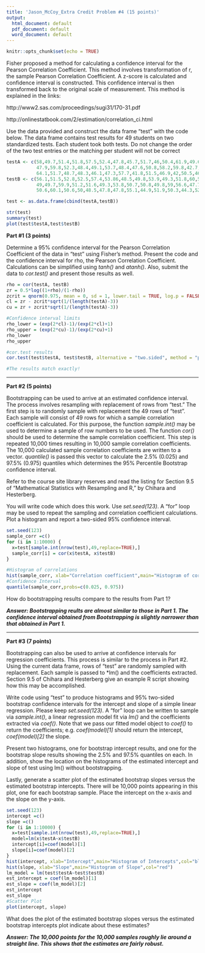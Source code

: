 ```yaml
---
title: 'Jason_McCoy_Extra Credit Problem #4 (15 points)'
output:
  html_document: default
  pdf_document: default
  word_document: default
---
```


```r
knitr::opts_chunk$set(echo = TRUE)
```

Fisher proposed a method for calculating a confidence interval for the Pearson Correlation Coefficient. This method involves transformation of r, the sample Pearson Correlation Coefficient. A z-score is calculated and confidence interval is constructed. This confidence interval is then transformed back to the original scale of measurement. This method is explained in the links:

http://www2.sas.com/proceedings/sugi31/170-31.pdf

http://onlinestatbook.com/2/estimation/correlation_ci.html

Use the data provided and construct the data frame "test" with the code below.  The data frame contains test results for 49 students on two standardized tests. Each student took both tests. Do not change the order of the two test entries or the matching per student will not be correct

```r

testA <- c(58,49.7,51.4,51.8,57.5,52.4,47.8,45.7,51.7,46,50.4,61.9,49.6,61.6,54,54.9,49.7,
           47.9,59.8,52.3,48.4,49.1,53.7,48.4,47.6,50.8,58.2,59.8,42.7,47.8,51.4,50.9,49.4,
           64.1,51.7,48.7,48.3,46.1,47.3,57.7,41.8,51.5,46.9,42,50.5,46.3,44,59.3,52.8)
testB <- c(56.1,51.5,52.8,52.5,57.4,53.86,48.5,49.8,53.9,49.3,51.8,60,51.4,60.2,53.8,52,
           49,49.7,59.9,51.2,51.6,49.3,53.8,50.7,50.8,49.8,59,56.6,47.7,47.2,50.9,53.3,
           50.6,60.1,50.6,50,48.5,47.8,47.8,55.1,44.9,51.9,50.3,44.3,52,49,46.2,59,52)

test <- as.data.frame(cbind(testA,testB))

str(test)
summary(test)
plot(test$testA,test$testB)

```

**Part #1 (3 points)**

Determine a 95% confidence interval for the Pearson Correlation Coefficient of the data in "test" using Fisher's method. Present the code and the confidence interval for rho, the Pearson Correlation Coefficient. Calculations can be simplified using *tanh()* and *atanh()*. Also, submit the data to *cor.test()* and present those results as well.

```r

rho = cor(testA, testB)
zr = 0.5*log((1+rho)/(1-rho))
zcrit = qnorm(0.975, mean = 0, sd = 1, lower.tail = TRUE, log.p = FALSE)
cl = zr - zcrit*sqrt(1/(length(testA)-3))
cu = zr + zcrit*sqrt(1/(length(testA)-3))

#Confidence interval limits
rho_lower = (exp(2*cl)-1)/(exp(2*cl)+1)
rho_upper = (exp(2*cu)-1)/(exp(2*cu)+1)
rho_lower
rho_upper

#cor.test results
cor.test(test$testA, test$testB, alternative = "two.sided", method = "pearson",exact = NULL, conf.level = 0.95, continuity = FALSE)

#The results match exactly!

```

-----

**Part #2 (5 points)**

Bootstrapping can be used to arrive at an estimated confidence interval. The process involves resampling with replacement of rows from "test." The first step is to randomly sample with replacement the 49 rows of "test".  Each sample will consist of 49 rows for which a sample correlation coefficient is calculated. For this purpose, the function *sample.int()* may be used to determine a sample of row numbers to be used. The function *cor()* should be used to determine the sample correlation coefficient. This step is repeated 10,000 times resulting in 10,000 sample correlation coefficients. The 10,000 calculated sample correlation coefficients are written to a vector. *quantile()* is passed this vector to calculate the 2.5% (0.025) and 97.5% (0.975) quantiles which determines the 95% Percentile Bootstrap confidence interval.

Refer to the course site library reserves and read the listing for Section 9.5 of "Mathematical Statistics with Resampling and R," by Chihara and Hesterberg.

You will write code which does this work. Use *set.seed(123)*. A "for" loop may be used to repeat the sampling and correlation coefficient calculations. Plot a histogram and report a two-sided 95% confidence interval. 

```r

set.seed(123)
sample_corr =c()
for (i in 1:10000) {
  x=test[sample.int(nrow(test),49,replace=TRUE),]
  sample_corr[i] = cor(x$testA, x$testB)
}

#Histogram of correlations
hist(sample_corr, xlab="Correlation coefficient",main="Histogram of correlation coefficients",col="blue")
#Confidence Interval
quantile(sample_corr,probs=c(0.025, 0.975))


```

How do bootstrapping results compare to the results from Part 1? 

***Answer: Bootstrapping reults are almost similar to those in Part 1. The confidence interval obtained from Bootstrapping is slightly narrower than that obtained in Part 1.    ***

-----

**Part #3 (7 points)**

Bootstrapping can also be used to arrive at confidence intervals for regression coefficients. This process is similar to the process in Part #2. Using the current data frame, rows of "test" are randomly sampled with replacement. Each sample is passed to *lm() and the coefficients extracted. Section 9.5 of Chihara and Hesterberg give an example R script showing how this may be accomplished.

Write code using "test" to produce histograms and 95% two-sided bootstrap confidence intervals for the intercept and slope of a simple linear regression. Please keep *set.seed(123)*. A "for" loop can be written to sample via *sample.int()*, a linear regression model fit via *lm()* and the coefficients extracted via *coef()*. Note that we pass our fitted model object to *coef()* to return the coefficients; e.g. *coef(model)[1]* should return the intercept, *coef(model)[2]* the slope.

Present two histograms, one for bootstrap intercept results, and one for the bootstrap slope results showing the 2.5% and 97.5% quantiles on each.  In addition, show the location on the histograms of the estimated intercept and slope of test using lm() without bootstrapping.

Lastly, generate a scatter plot of the estimated bootstrap slopes versus the estimated bootstrap intercepts.  There will be 10,000 points appearing in this plot, one for each bootstrap sample.  Place the intercept on the x-axis and the slope on the y-axis.

```r

set.seed(123)
intercept =c()
slope =c()
for (i in 1:10000) {
  x=test[sample.int(nrow(test),49,replace=TRUE),]
  model=lm(x$testA~x$testB)
  intercept[i]=coef(model)[1]
  slope[i]=coef(model)[2]
}
hist(intercept, xlab="Intercept",main="Histogram of Intercepts",col="blue")
hist(slope, xlab="Slope",main="Histogram of Slope",col="red")
lm_model = lm(test$testA~test$testB)
est_intercept = coef(lm_model)[1]
est_slope = coef(lm_model)[2]
est_intercept
est_slope
#Scatter Plot
plot(intercept, slope)

```


What does the plot of the estimated bootstrap slopes versus the estimated bootstrap intercepts plot indicate about these estimates?  

***Answer: The 10,000 points for the 10,000 samples roughly lie around a straight line. This shows that the estimates are fairly robust.   ***